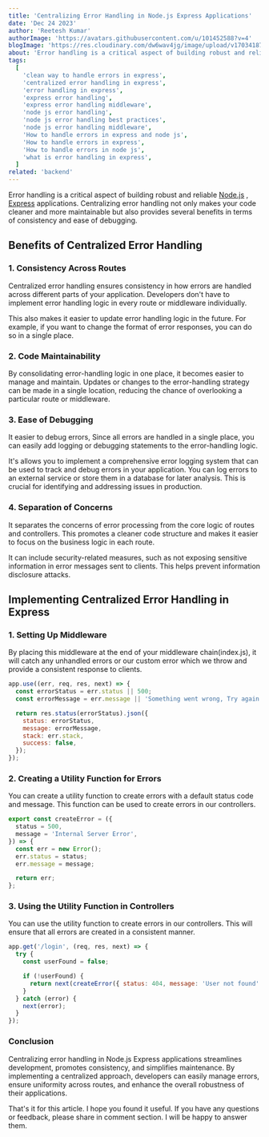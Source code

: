 ```yaml
---
title: 'Centralizing Error Handling in Node.js Express Applications'
date: 'Dec 24 2023'
author: 'Reetesh Kumar'
authorImage: 'https://avatars.githubusercontent.com/u/101452588?v=4'
blogImage: 'https://res.cloudinary.com/dw6wav4jg/image/upload/v1703418748/WhatsApp_Image_2023-12-24_at_12.01.13_PM_1_1_1_unsdpy.png'
about: 'Error handling is a critical aspect of building robust and reliable Node.js Express applications. In this article, we will learn about error handling in Node.js Express applications.'
tags:
  [
    'clean way to handle errors in express',
    'centralized error handling in express',
    'error handling in express',
    'express error handling',
    'express error handling middleware',
    'node js error handling',
    'node js error handling best practices',
    'node js error handling middleware',
    'How to handle errors in express and node js',
    'How to handle errors in express',
    'How to handle errors in node js',
    'what is error handling in express',
  ]
related: 'backend'
---
```


<TableContent title="Centralizing Error Handling in Node.js Express Applications" />

Error handling is a critical aspect of building robust and reliable [Node.js](https://nodejs.org/en) , [Express](https://expressjs.com/) applications. Centralizing error handling not only makes your code cleaner and more maintainable but also provides several benefits in terms of consistency and ease of debugging.

## Benefits of Centralized Error Handling

### 1. Consistency Across Routes

Centralized error handling ensures consistency in how errors are handled across different parts of your application. Developers don't have to implement error handling logic in every route or middleware individually.

This also makes it easier to update error handling logic in the future. For example, if you want to change the format of error responses, you can do so in a single place.

### 2. Code Maintainability

By consolidating error-handling logic in one place, it becomes easier to manage and maintain. Updates or changes to the error-handling strategy can be made in a single location, reducing the chance of overlooking a particular route or middleware.

### 3. Ease of Debugging

It easier to debug errors, Since all errors are handled in a single place, you can easily add logging or debugging statements to the error-handling logic.

It's allows you to implement a comprehensive error logging system that can be used to track and debug errors in your application. You can log errors to an external service or store them in a database for later analysis. This is crucial for identifying and addressing issues in production.

### 4. Separation of Concerns

It separates the concerns of error processing from the core logic of routes and controllers. This promotes a cleaner code structure and makes it easier to focus on the business logic in each route.

It can include security-related measures, such as not exposing sensitive information in error messages sent to clients. This helps prevent information disclosure attacks.

<Separator />

## Implementing Centralized Error Handling in Express

### 1. Setting Up Middleware

By placing this middleware at the end of your middleware chain(index.js), it will catch any unhandled errors or our custom error which we throw and provide a consistent response to clients.

```js
app.use((err, req, res, next) => {
  const errorStatus = err.status || 500;
  const errorMessage = err.message || 'Something went wrong, Try again!';

  return res.status(errorStatus).json({
    status: errorStatus,
    message: errorMessage,
    stack: err.stack,
    success: false,
  });
});
```

### 2. Creating a Utility Function for Errors

You can create a utility function to create errors with a default status code and message. This function can be used to create errors in our controllers.

```js
export const createError = ({
  status = 500,
  message = 'Internal Server Error',
}) => {
  const err = new Error();
  err.status = status;
  err.message = message;

  return err;
};
```

### 3. Using the Utility Function in Controllers

You can use the utility function to create errors in our controllers. This will ensure that all errors are created in a consistent manner.

```js
app.get('/login', (req, res, next) => {
  try {
    const userFound = false;

    if (!userFound) {
      return next(createError({ status: 404, message: 'User not found' }));
    }
  } catch (error) {
    next(error);
  }
});
```

### Conclusion

Centralizing error handling in Node.js Express applications streamlines development, promotes consistency, and simplifies maintenance. By implementing a centralized approach, developers can easily manage errors, ensure uniformity across routes, and enhance the overall robustness of their applications.

That's it for this article. I hope you found it useful. If you have any questions or feedback, please share in comment section. I will be happy to answer them.
